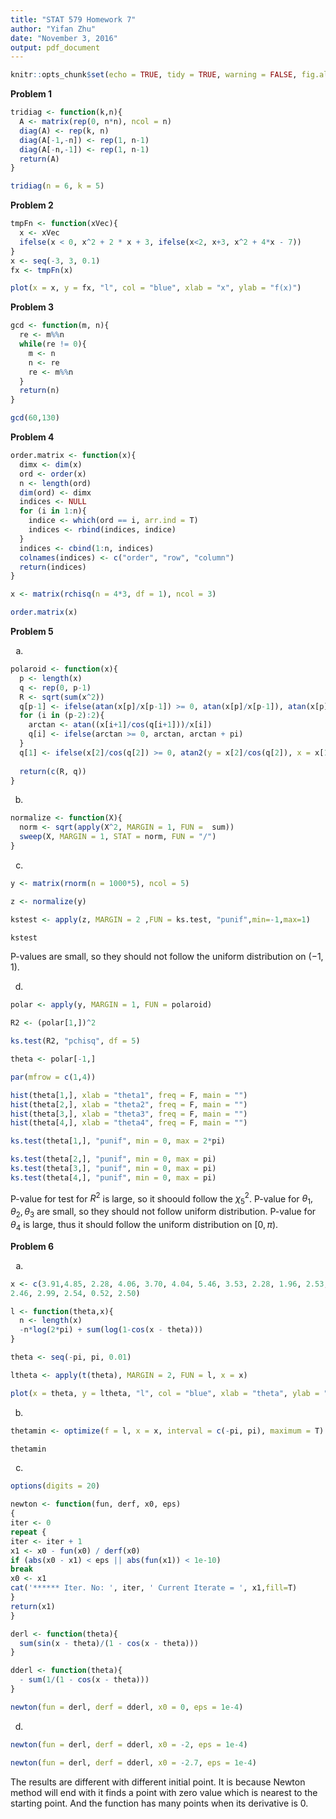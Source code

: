 ```yaml
---
title: "STAT 579 Homework 7"
author: "Yifan Zhu"
date: "November 3, 2016"
output: pdf_document
---
```


```r
knitr::opts_chunk$set(echo = TRUE, tidy = TRUE, warning = FALSE, fig.align= "center", fig.width = 5, fig.height = 5)
```


**Problem 1**

```r
tridiag <- function(k,n){
  A <- matrix(rep(0, n*n), ncol = n)
  diag(A) <- rep(k, n)
  diag(A[-1,-n]) <- rep(1, n-1)
  diag(A[-n,-1]) <- rep(1, n-1)
  return(A)
}

tridiag(n = 6, k = 5)
```

\newpage

**Problem 2**

```r
tmpFn <- function(xVec){
  x <- xVec
  ifelse(x < 0, x^2 + 2 * x + 3, ifelse(x<2, x+3, x^2 + 4*x - 7))
}
x <- seq(-3, 3, 0.1)
fx <- tmpFn(x)

plot(x = x, y = fx, "l", col = "blue", xlab = "x", ylab = "f(x)")
```

\newpage

**Problem 3**

```r
gcd <- function(m, n){
  re <- m%%n
  while(re != 0){
    m <- n
    n <- re
    re <- m%%n
  }
  return(n)
}

gcd(60,130)
```

\newpage

**Problem 4**

```r
order.matrix <- function(x){
  dimx <- dim(x)
  ord <- order(x)
  n <- length(ord)
  dim(ord) <- dimx
  indices <- NULL
  for (i in 1:n){
    indice <- which(ord == i, arr.ind = T)
    indices <- rbind(indices, indice)
  }
  indices <- cbind(1:n, indices)
  colnames(indices) <- c("order", "row", "column")
  return(indices)
}

x <- matrix(rchisq(n = 4*3, df = 1), ncol = 3)

order.matrix(x)
```


\newpage

**Problem 5**

(a)

```r
polaroid <- function(x){
  p <- length(x)
  q <- rep(0, p-1)
  R <- sqrt(sum(x^2))
  q[p-1] <- ifelse(atan(x[p]/x[p-1]) >= 0, atan(x[p]/x[p-1]), atan(x[p]/x[p-1]) + pi)
  for (i in (p-2):2){
    arctan <- atan((x[i+1]/cos(q[i+1]))/x[i])
    q[i] <- ifelse(arctan >= 0, arctan, arctan + pi)
  }
  q[1] <- ifelse(x[2]/cos(q[2]) >= 0, atan2(y = x[2]/cos(q[2]), x = x[1]), atan2(y = x[2]/cos(q[2]), x = x[1]) + 2*pi)
  
  return(c(R, q))
}
```

(b)
```r
normalize <- function(X){
  norm <- sqrt(apply(X^2, MARGIN = 1, FUN =  sum))
  sweep(X, MARGIN = 1, STAT = norm, FUN = "/")
}
```

(c)
```r
y <- matrix(rnorm(n = 1000*5), ncol = 5)

z <- normalize(y)

kstest <- apply(z, MARGIN = 2 ,FUN = ks.test, "punif",min=-1,max=1)

kstest

```

P-values are small, so they should not follow the uniform distribution on $(-1,1)$.

(d)

```r
polar <- apply(y, MARGIN = 1, FUN = polaroid)

R2 <- (polar[1,])^2

ks.test(R2, "pchisq", df = 5)

theta <- polar[-1,]

par(mfrow = c(1,4))

hist(theta[1,], xlab = "theta1", freq = F, main = "")
hist(theta[2,], xlab = "theta2", freq = F, main = "")
hist(theta[3,], xlab = "theta3", freq = F, main = "")
hist(theta[4,], xlab = "theta4", freq = F, main = "")

ks.test(theta[1,], "punif", min = 0, max = 2*pi)

ks.test(theta[2,], "punif", min = 0, max = pi)
ks.test(theta[3,], "punif", min = 0, max = pi)
ks.test(theta[4,], "punif", min = 0, max = pi)

```

P-value for test for $R^2$ is large, so it shoould follow the $\chi_5^2$. P-value for $\theta_1, \theta_2, \theta_3$ are small, so they should not follow uniform distribution. P-value for $\theta_4$ is large, thus it should follow the uniform distribution on $[0, \pi)$.

\newpage

**Problem 6**

(a)

```r
x <- c(3.91,4.85, 2.28, 4.06, 3.70, 4.04, 5.46, 3.53, 2.28, 1.96, 2.53, 3.88, 2.22, 3.47, 4.82,
2.46, 2.99, 2.54, 0.52, 2.50)

l <- function(theta,x){
  n <- length(x)
  -n*log(2*pi) + sum(log(1-cos(x - theta)))
}

theta <- seq(-pi, pi, 0.01)

ltheta <- apply(t(theta), MARGIN = 2, FUN = l, x = x)

plot(x = theta, y = ltheta, "l", col = "blue", xlab = "theta", ylab = "l(theta)", main = "")
```

(b)

```r
thetamin <- optimize(f = l, x = x, interval = c(-pi, pi), maximum = T)

thetamin
```

(c)
```r
options(digits = 20)

newton <- function(fun, derf, x0, eps)
{
iter <- 0
repeat {
iter <- iter + 1
x1 <- x0 - fun(x0) / derf(x0)
if (abs(x0 - x1) < eps || abs(fun(x1)) < 1e-10)
break
x0 <- x1
cat('****** Iter. No: ', iter, ' Current Iterate = ', x1,fill=T)
}
return(x1)
}

derl <- function(theta){
  sum(sin(x - theta)/(1 - cos(x - theta)))
}

dderl <- function(theta){
  - sum(1/(1 - cos(x - theta)))
}

newton(fun = derl, derf = dderl, x0 = 0, eps = 1e-4)
```

(d)
```r
newton(fun = derl, derf = dderl, x0 = -2, eps = 1e-4)

newton(fun = derl, derf = dderl, x0 = -2.7, eps = 1e-4)
```

The results are different with different initial point. It is because Newton method will end with it finds a point with zero value which is nearest to the starting point. And the function has many points when its derivative is 0.
